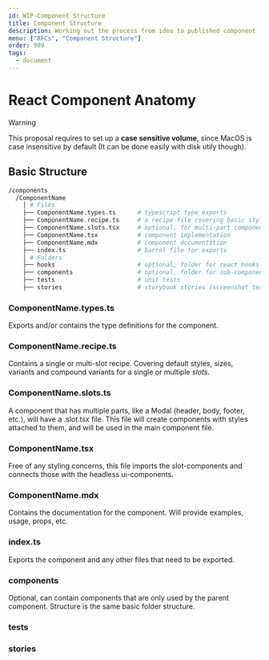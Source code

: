 ```yaml
---
id: WIP-Component Structure
title: Component Structure
description: Working out the process from idea to published component
menu: ["RFCs", "Component Structure"]
order: 999
tags:
  - document
---
```


# React Component Anatomy

> [!WARNING]  
> This proposal requires to set up a **case sensitive volume**, since MacOS is case insensitive by default (It can be done easily with disk utily though).

## Basic Structure

```bash
/components
  /ComponentName
    │ # Files
    ├── ComponentName.types.ts      # typescript type exports
    ├── ComponentName.recipe.ts     # a recipe file covering basic styles, sizes & variants
    ├── ComponentName.slots.tsx     # optional, for multi-part components
    ├── ComponentName.tsx           # component implementation
    ├── ComponentName.mdx           # component documentation
    ├── index.ts                    # barrel file for exports
    │ # Folders
    ├── hooks                       # optional, folder for react hooks
    ├── components                  # optional, folder for sub-components
    ├── tests                       # unit tests
    ├── stories                     # storybook stories (screenshot tests)
```

### ComponentName.types.ts

Exports and/or contains the type definitions for the component.

### ComponentName.recipe.ts

Contains a single or multi-slot recipe. Covering default styles, sizes, variants and
compound variants for a single or multiple _slots_.

### ComponentName.slots.ts

A component that has multiple parts, like a Modal (header, body, footer, etc.), will have a .slot.tsx file.
This file will create components with styles attached to them, and will be used in the main component file.

### ComponentName.tsx

Free of any styling concerns, this file imports the slot-components and connects those
with the headless ui-components.

### ComponentName.mdx

Contains the documentation for the component. Will provide examples, usage, props, etc.

### index.ts

Exports the component and any other files that need to be exported.

### components

Optional, can contain components that are only used by the parent component.
Structure is the same basic folder structure.

### tests

### stories

